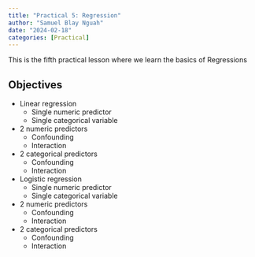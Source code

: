 ```yaml
---
title: "Practical 5: Regression"
author: "Samuel Blay Nguah"
date: "2024-02-18"
categories: [Practical]
---
```


This is the fifth practical lesson where we learn the basics of Regressions

## Objectives

-   Linear regression
    -   Single numeric predictor
    -   Single categorical variable
-   2 numeric predictors
    -   Confounding
    -   Interaction
-   2 categorical predictors
    -   Confounding
    -   Interaction
-   Logistic regression
    -   Single numeric predictor
    -   Single categorical variable
-   2 numeric predictors
    -   Confounding
    -   Interaction
-   2 categorical predictors
    -   Confounding
    -   Interaction
